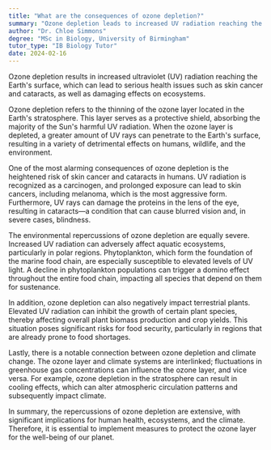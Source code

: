 ```yaml
---
title: "What are the consequences of ozone depletion?"
summary: "Ozone depletion leads to increased UV radiation reaching the Earth, causing skin cancer, cataracts, and harm to ecosystems."
author: "Dr. Chloe Simmons"
degree: "MSc in Biology, University of Birmingham"
tutor_type: "IB Biology Tutor"
date: 2024-02-16
---
```


Ozone depletion results in increased ultraviolet (UV) radiation reaching the Earth's surface, which can lead to serious health issues such as skin cancer and cataracts, as well as damaging effects on ecosystems.

Ozone depletion refers to the thinning of the ozone layer located in the Earth's stratosphere. This layer serves as a protective shield, absorbing the majority of the Sun's harmful UV radiation. When the ozone layer is depleted, a greater amount of UV rays can penetrate to the Earth's surface, resulting in a variety of detrimental effects on humans, wildlife, and the environment.

One of the most alarming consequences of ozone depletion is the heightened risk of skin cancer and cataracts in humans. UV radiation is recognized as a carcinogen, and prolonged exposure can lead to skin cancers, including melanoma, which is the most aggressive form. Furthermore, UV rays can damage the proteins in the lens of the eye, resulting in cataracts—a condition that can cause blurred vision and, in severe cases, blindness.

The environmental repercussions of ozone depletion are equally severe. Increased UV radiation can adversely affect aquatic ecosystems, particularly in polar regions. Phytoplankton, which form the foundation of the marine food chain, are especially susceptible to elevated levels of UV light. A decline in phytoplankton populations can trigger a domino effect throughout the entire food chain, impacting all species that depend on them for sustenance.

In addition, ozone depletion can also negatively impact terrestrial plants. Elevated UV radiation can inhibit the growth of certain plant species, thereby affecting overall plant biomass production and crop yields. This situation poses significant risks for food security, particularly in regions that are already prone to food shortages.

Lastly, there is a notable connection between ozone depletion and climate change. The ozone layer and climate systems are interlinked; fluctuations in greenhouse gas concentrations can influence the ozone layer, and vice versa. For example, ozone depletion in the stratosphere can result in cooling effects, which can alter atmospheric circulation patterns and subsequently impact climate.

In summary, the repercussions of ozone depletion are extensive, with significant implications for human health, ecosystems, and the climate. Therefore, it is essential to implement measures to protect the ozone layer for the well-being of our planet.
    